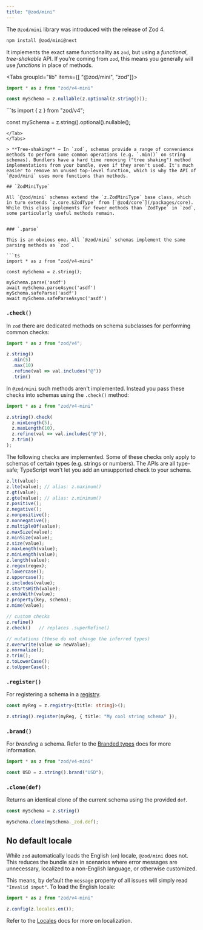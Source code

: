 ```yaml
---
title: "@zod/mini"
---
```



The `@zod/mini` library was introduced with the release of Zod 4. 

```sh
npm install @zod/mini@next
```

It implements the exact same functionality as `zod`, but using a *functional*, *tree-shakable* API. If you're coming from `zod`, this means you generally will use *functions* in place of methods.

<Tabs groupId="lib" items={[ "@zod/mini", "zod"]}>
<Tab value="@zod/mini">
```ts
import * as z from "zod/v4-mini"

const mySchema = z.nullable(z.optional(z.string()));
```
</Tab>
<Tab value="zod">
```ts
import { z } from "zod/v4";

const mySchema = z.string().optional().nullable();
```
</Tab>
</Tabs>

> **Tree-shaking** — In `zod`, schemas provide a range of convenience methods to perform some common operations (e.g. `.min()` on string schemas). Bundlers have a hard time removing ("tree shaking") method implementations from your bundle, even if they aren't used. It's much easier to remove an unused top-level function, which is why the API of `@zod/mini` uses more functions than methods.

## `ZodMiniType`

All `@zod/mini` schemas extend the `z.ZodMiniType` base class, which in turn extends `z.core.$ZodType` from [`@zod/core`](/packages/core). While this class implements far fewer methods than `ZodType` in `zod`, some particularly useful methods remain.


### `.parse`

This is an obvious one. All `@zod/mini` schemas implement the same parsing methods as `zod`.

```ts
import * as z from "zod/v4-mini"

const mySchema = z.string();

mySchema.parse('asdf')
await mySchema.parseAsync('asdf')
mySchema.safeParse('asdf')
await mySchema.safeParseAsync('asdf')
```

### `.check()`

In `zod` there are dedicated methods on schema subclasses for performing common checks:

```ts
import * as z from "zod/v4";

z.string()
  .min(5)
  .max(10)
  .refine(val => val.includes("@"))
  .trim()
```

In `@zod/mini` such methods aren't implemented. Instead you pass these checks into schemas using the `.check()` method:

```ts
import * as z from "zod/v4-mini"

z.string().check(
  z.minLength(5), 
  z.maxLength(10),
  z.refine(val => val.includes("@")),
  z.trim()
);
```

The following checks are implemented. Some of these checks only apply to schemas of certain types (e.g. strings or numbers). The APIs are all type-safe; TypeScript won't let you add an unsupported check to your schema.

```ts
z.lt(value);
z.lte(value); // alias: z.maximum()
z.gt(value);
z.gte(value); // alias: z.minimum()
z.positive();
z.negative();
z.nonpositive();
z.nonnegative();
z.multipleOf(value);
z.maxSize(value);
z.minSize(value);
z.size(value);
z.maxLength(value);
z.minLength(value);
z.length(value);
z.regex(regex);
z.lowercase();
z.uppercase();
z.includes(value);
z.startsWith(value);
z.endsWith(value);
z.property(key, schema);
z.mime(value);

// custom checks
z.refine()
z.check()   // replaces .superRefine()

// mutations (these do not change the inferred types)
z.overwrite(value => newValue);
z.normalize();
z.trim();
z.toLowerCase();
z.toUpperCase();
```

### `.register()`

For registering a schema in a [registry](/metadata#registries).

```ts
const myReg = z.registry<{title: string}>();

z.string().register(myReg, { title: "My cool string schema" });
```

### `.brand()`

For *branding* a schema. Refer to the [Branded types](/api#branded-types) docs for more information.

```ts
import * as z from "zod/v4-mini"

const USD = z.string().brand("USD");
```


### `.clone(def)`

Returns an identical clone of the current schema using the provided `def`.

```ts
const mySchema = z.string()

mySchema.clone(mySchema._zod.def);
```

## No default locale

While `zod` automatically loads the English (`en`) locale, `@zod/mini` does not. This reduces the bundle size in scenarios where error messages are unnecessary, localized to a non-English language, or otherwise customized.

This means, by default the `message` property of all issues will simply read `"Invalid input"`. To load the English locale:

```ts
import * as z from "zod/v4-mini"

z.config(z.locales.en());
```

Refer to the [Locales](/error-customization#internationalization) docs for more on localization.
